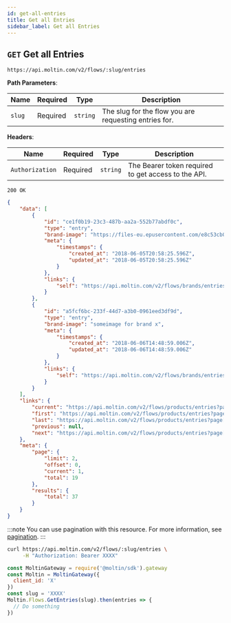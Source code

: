 ```yaml
---
id: get-all-entries
title: Get all Entries
sidebar_label: Get all Entries
---
```


## `GET` Get all Entries

```http
https://api.moltin.com/v2/flows/:slug/entries
```

<!--DOCUSAURUS_CODE_TABS-->

<!-- Request -->

**Path Parameters**:

| Name | Required | Type | Description |
| --- | --- | --- | --- |
| `slug` | Required | `string` | The slug for the flow you are requesting entries for. |

**Headers**:

| Name | Required | Type | Description |
| --- | --- | --- | --- |
| `Authorization` | Required | `string` | The Bearer token required to get access to the API. |


<!-- Response -->

`200 OK`


```json
{
    "data": [
        {
            "id": "ce1f0b19-23c3-487b-aa2a-552b77abdf0c",
            "type": "entry",
            "brand-image": "https://files-eu.epusercontent.com/e8c53cb0-120d-4ea5-8941-ce74dec06038/61118f21-14a2-466c-a84b-c30b1f900cf9.png",
            "meta": {
                "timestamps": {
                    "created_at": "2018-06-05T20:58:25.596Z",
                    "updated_at": "2018-06-05T20:58:25.596Z"
                }
            },
            "links": {
                "self": "https://api.moltin.com/v2/flows/brands/entries/ce1f0b19-23c3-487b-aa2a-552b77abdf0c"
            }
        },
        {
            "id": "a5fcf6bc-233f-44d7-a3b0-0961eed3df9d",
            "type": "entry",
            "brand-image": "someimage for brand x",
            "meta": {
                "timestamps": {
                    "created_at": "2018-06-06T14:48:59.006Z",
                    "updated_at": "2018-06-06T14:48:59.006Z"
                }
            },
            "links": {
                "self": "https://api.moltin.com/v2/flows/brands/entries/a5fcf6bc-233f-44d7-a3b0-0961eed3df9d"
            }
        }
    ],
    "links": {
        "current": "https://api.moltin.com/v2/flows/products/entries?page[limit]=2&page[offset]=0",
        "first": "https://api.moltin.com/v2/flows/products/entries?page[limit]=2&page[offset]=0",
        "last": "https://api.moltin.com/v2/flows/products/entries?page[limit]=2&page[offset]=36",
        "previous": null,
        "next": "https://api.moltin.com/v2/flows/products/entries?page[limit]=2&page[offset]=2"
    },
    "meta": {
        "page": {
            "limit": 2,
            "offset": 0,
            "current": 1,
            "total": 19
        },
        "results": {
            "total": 37
        }
    }
}
```

<!--END_DOCUSAURUS_CODE_TABS-->


:::note
You can use pagination with this resource. For more information, see [pagination](../../../basics/pagination.md).
:::

<!--DOCUSAURUS_CODE_TABS-->

<!--cURL-->

```bash
curl https://api.moltin.com/v2/flows/:slug/entries \
     -H "Authorization: Bearer XXXX"
```

<!--JavaScript SDK-->

```javascript
const MoltinGateway = require('@moltin/sdk').gateway
const Moltin = MoltinGateway({
  client_id: 'X'
})
const slug = 'XXXX'
Moltin.Flows.GetEntries(slug).then(entries => {
  // Do something
})
```

<!--END_DOCUSAURUS_CODE_TABS-->
